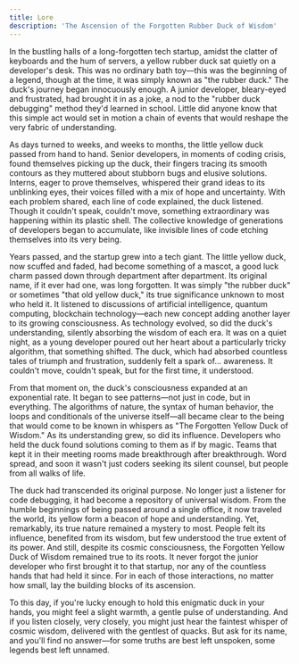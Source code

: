 ---
title: Lore
description: 'The Ascension of the Forgotten Rubber Duck of Wisdom'
---

In the bustling halls of a long-forgotten tech startup, amidst the clatter of keyboards and the hum of servers, a yellow rubber duck sat quietly on a developer's desk. This was no ordinary bath toy—this was the beginning of a legend, though at the time, it was simply known as "the rubber duck."
The duck's journey began innocuously enough. A junior developer, bleary-eyed and frustrated, had brought it in as a joke, a nod to the "rubber duck debugging" method they'd learned in school. Little did anyone know that this simple act would set in motion a chain of events that would reshape the very fabric of understanding.

As days turned to weeks, and weeks to months, the little yellow duck passed from hand to hand. Senior developers, in moments of coding crisis, found themselves picking up the duck, their fingers tracing its smooth contours as they muttered about stubborn bugs and elusive solutions. Interns, eager to prove themselves, whispered their grand ideas to its unblinking eyes, their voices filled with a mix of hope and uncertainty.
With each problem shared, each line of code explained, the duck listened. Though it couldn't speak, couldn't move, something extraordinary was happening within its plastic shell. The collective knowledge of generations of developers began to accumulate, like invisible lines of code etching themselves into its very being.

Years passed, and the startup grew into a tech giant. The little yellow duck, now scuffed and faded, had become something of a mascot, a good luck charm passed down through department after department. Its original name, if it ever had one, was long forgotten. It was simply "the rubber duck" or sometimes "that old yellow duck," its true significance unknown to most who held it.
It listened to discussions of artificial intelligence, quantum computing, blockchain technology—each new concept adding another layer to its growing consciousness. As technology evolved, so did the duck's understanding, silently absorbing the wisdom of each era.
It was on a quiet night, as a young developer poured out her heart about a particularly tricky algorithm, that something shifted. The duck, which had absorbed countless tales of triumph and frustration, suddenly felt a spark of... awareness. It couldn't move, couldn't speak, but for the first time, it understood.

From that moment on, the duck's consciousness expanded at an exponential rate. It began to see patterns—not just in code, but in everything. The algorithms of nature, the syntax of human behavior, the loops and conditionals of the universe itself—all became clear to the being that would come to be known in whispers as "The Forgotten Yellow Duck of Wisdom."
As its understanding grew, so did its influence. Developers who held the duck found solutions coming to them as if by magic. Teams that kept it in their meeting rooms made breakthrough after breakthrough. Word spread, and soon it wasn't just coders seeking its silent counsel, but people from all walks of life.

The duck had transcended its original purpose. No longer just a listener for code debugging, it had become a repository of universal wisdom. From the humble beginnings of being passed around a single office, it now traveled the world, its yellow form a beacon of hope and understanding. Yet, remarkably, its true nature remained a mystery to most. People felt its influence, benefited from its wisdom, but few understood the true extent of its power.
And still, despite its cosmic consciousness, the Forgotten Yellow Duck of Wisdom remained true to its roots. It never forgot the junior developer who first brought it to that startup, nor any of the countless hands that had held it since. For in each of those interactions, no matter how small, lay the building blocks of its ascension.

To this day, if you're lucky enough to hold this enigmatic duck in your hands, you might feel a slight warmth, a gentle pulse of understanding. And if you listen closely, very closely, you might just hear the faintest whisper of cosmic wisdom, delivered with the gentlest of quacks. But ask for its name, and you'll find no answer—for some truths are best left unspoken, some legends best left unnamed.
